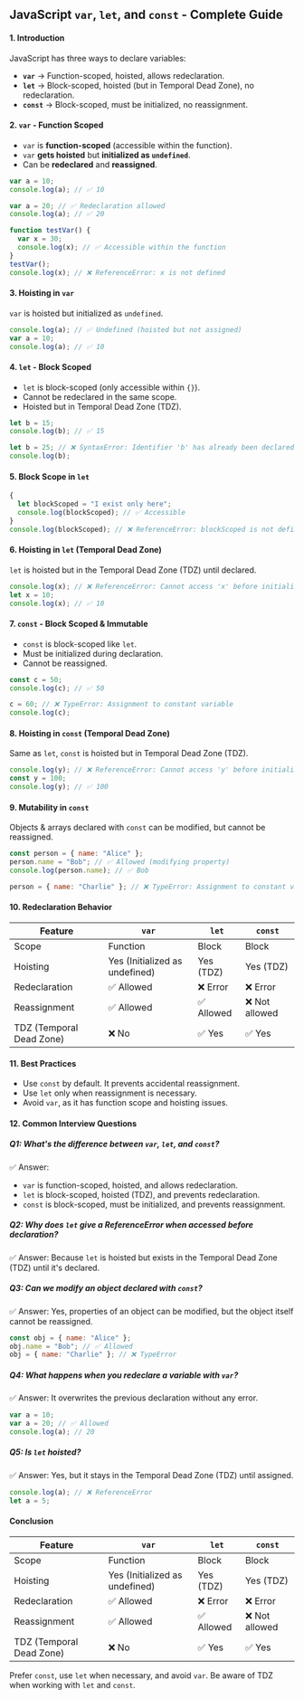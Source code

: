 ## JavaScript `var`, `let`, and `const` - Complete Guide

#### 1. **Introduction**

JavaScript has three ways to declare variables:

- **`var`** → Function-scoped, hoisted, allows redeclaration.
- **`let`** → Block-scoped, hoisted (but in Temporal Dead Zone), no redeclaration.
- **`const`** → Block-scoped, must be initialized, no reassignment.

#### 2. **`var` - Function Scoped**

- `var` is **function-scoped** (accessible within the function).
- `var` **gets hoisted** but **initialized as `undefined`**.
- Can be **redeclared** and **reassigned**.

```javascript
var a = 10;
console.log(a); // ✅ 10

var a = 20; // ✅ Redeclaration allowed
console.log(a); // ✅ 20

function testVar() {
  var x = 30;
  console.log(x); // ✅ Accessible within the function
}
testVar();
console.log(x); // ❌ ReferenceError: x is not defined
```

#### 3. **Hoisting in `var`**

`var` is hoisted but initialized as `undefined`.

```javascript
console.log(a); // ✅ Undefined (hoisted but not assigned)
var a = 10;
console.log(a); // ✅ 10
```

#### 4. **`let` - Block Scoped**

- `let` is block-scoped (only accessible within `{}`).
- Cannot be redeclared in the same scope.
- Hoisted but in Temporal Dead Zone (TDZ).

```javascript
let b = 15;
console.log(b); // ✅ 15

let b = 25; // ❌ SyntaxError: Identifier 'b' has already been declared
console.log(b);
```

#### 5. **Block Scope in `let`**

```javascript
{
  let blockScoped = "I exist only here";
  console.log(blockScoped); // ✅ Accessible
}
console.log(blockScoped); // ❌ ReferenceError: blockScoped is not defined
```

#### 6. **Hoisting in `let` (Temporal Dead Zone)**

`let` is hoisted but in the Temporal Dead Zone (TDZ) until declared.

```javascript
console.log(x); // ❌ ReferenceError: Cannot access 'x' before initialization
let x = 10;
console.log(x); // ✅ 10
```

#### 7. **`const` - Block Scoped & Immutable**

- `const` is block-scoped like `let`.
- Must be initialized during declaration.
- Cannot be reassigned.

```javascript
const c = 50;
console.log(c); // ✅ 50

c = 60; // ❌ TypeError: Assignment to constant variable
console.log(c);
```

#### 8. **Hoisting in `const` (Temporal Dead Zone)**

Same as `let`, `const` is hoisted but in Temporal Dead Zone (TDZ).

```javascript
console.log(y); // ❌ ReferenceError: Cannot access 'y' before initialization
const y = 100;
console.log(y); // ✅ 100
```

#### 9. **Mutability in `const`**

Objects & arrays declared with `const` can be modified, but cannot be reassigned.

```javascript
const person = { name: "Alice" };
person.name = "Bob"; // ✅ Allowed (modifying property)
console.log(person.name); // ✅ Bob

person = { name: "Charlie" }; // ❌ TypeError: Assignment to constant variable
```

#### 10. **Redeclaration Behavior**

| Feature                  | `var`                          | `let`      | `const`        |
| ------------------------ | ------------------------------ | ---------- | -------------- |
| Scope                    | Function                       | Block      | Block          |
| Hoisting                 | Yes (Initialized as undefined) | Yes (TDZ)  | Yes (TDZ)      |
| Redeclaration            | ✅ Allowed                     | ❌ Error   | ❌ Error       |
| Reassignment             | ✅ Allowed                     | ✅ Allowed | ❌ Not allowed |
| TDZ (Temporal Dead Zone) | ❌ No                          | ✅ Yes     | ✅ Yes         |

#### 11. **Best Practices**

- Use `const` by default. It prevents accidental reassignment.
- Use `let` only when reassignment is necessary.
- Avoid `var`, as it has function scope and hoisting issues.

#### 12. **Common Interview Questions**

##### Q1: What's the difference between `var`, `let`, and `const`?

✅ Answer:

- `var` is function-scoped, hoisted, and allows redeclaration.
- `let` is block-scoped, hoisted (TDZ), and prevents redeclaration.
- `const` is block-scoped, must be initialized, and prevents reassignment.

##### Q2: Why does `let` give a ReferenceError when accessed before declaration?

✅ Answer: Because `let` is hoisted but exists in the Temporal Dead Zone (TDZ) until it's declared.

##### Q3: Can we modify an object declared with `const`?

✅ Answer: Yes, properties of an object can be modified, but the object itself cannot be reassigned.

```javascript
const obj = { name: "Alice" };
obj.name = "Bob"; // ✅ Allowed
obj = { name: "Charlie" }; // ❌ TypeError
```

##### Q4: What happens when you redeclare a variable with `var`?

✅ Answer: It overwrites the previous declaration without any error.

```javascript
var a = 10;
var a = 20; // ✅ Allowed
console.log(a); // 20
```

##### Q5: Is `let` hoisted?

✅ Answer: Yes, but it stays in the Temporal Dead Zone (TDZ) until assigned.

```javascript
console.log(a); // ❌ ReferenceError
let a = 5;
```

#### Conclusion

| Feature                  | `var`                          | `let`      | `const`        |
| ------------------------ | ------------------------------ | ---------- | -------------- |
| Scope                    | Function                       | Block      | Block          |
| Hoisting                 | Yes (Initialized as undefined) | Yes (TDZ)  | Yes (TDZ)      |
| Redeclaration            | ✅ Allowed                     | ❌ Error   | ❌ Error       |
| Reassignment             | ✅ Allowed                     | ✅ Allowed | ❌ Not allowed |
| TDZ (Temporal Dead Zone) | ❌ No                          | ✅ Yes     | ✅ Yes         |

Prefer `const`, use `let` when necessary, and avoid `var`. Be aware of TDZ when working with `let` and `const`.
